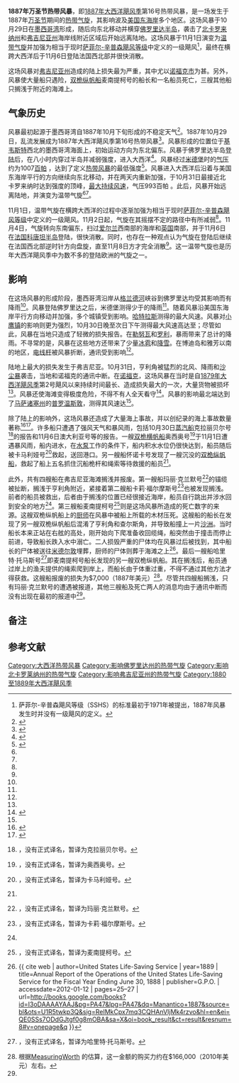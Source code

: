{{noteTA
|G1=Typhoon
}}
{{Infobox Hurricane
| Name=第16号热带风暴
| Type=热带风暴
| Year=1887
| Basin=Atl
| Image location=1887 Atlantic tropical storm 16 track.png
| Image name=风暴路径图
| Formed=1887年10月29日
| Dissipated=1887年11月6日
| 1-min winds=60
| Pressure=993
| Damages=0.007
| Damagespre=~
| Fatalities=共2人
| Areas=[[美國墨西哥灣沿岸地區|墨西哥湾沿岸地区]]、[[佛罗里达州|佛罗里达州]]、[[北卡罗来纳州|北卡罗来纳州]]、[[弗吉尼亚州|弗吉尼亚州]]、[[美國東岸|美國東岸]]、[[加拿大大西洋省份|加拿大大西洋省份]]
| Hurricane season=[[1887年大西洋飓风季|1887年大西洋飓风季]]
}}

'''1887年万圣节热带风暴'''，即[[1887年大西洋飓风季|1887年大西洋飓风季]]第16号热带风暴，是一场发生于1887年[[諸聖節|万圣节]]期间的[[熱帶氣旋|热带气旋]]，其影响波及[[美國東岸|美国东海岸]]多个地区。这场风暴于10月29日在[[墨西哥湾|墨西哥湾]]形成，随后向东北移动并横穿[[佛罗里达半岛|佛罗里达半岛]]，袭击了[[北卡罗来纳州|北卡罗来纳州]]和[[弗吉尼亚州|弗吉尼亚州]]海岸线附近区域后开始远离陆地。这场风暴于11月1日演变为[[温带气旋|温带气旋]]并加强为相当于现时[[萨菲尔-辛普森飓风等级|萨菲尔-辛普森飓风等级]]中定义的一级飓风<ref group="注">萨菲尔-辛普森飓风等级（SSHS）的标准最初于1971年被提出，1887年风暴发生时并没有一级飓风的定义。</ref>，最终在横跨大西洋后于11月6日登陆法国西北部并很快消散。

这场风暴对[[弗吉尼亚州|弗吉尼亚州]]造成的陆上损失最为严重，其中尤以[[诺福克_(弗吉尼亚州)|诺福克市]]为甚。另外，风暴使大量船只遇险，[[双桅纵帆船|双桅纵帆船]]麦南提柯号的船长和一名船员死亡，三艘其他船只搁浅于{{link-en|亨利角|Cape Henry}}附近的海滩上。

== 气象历史 ==
风暴最初起源于墨西哥湾自1887年10月下旬形成的不稳定天气<ref name="MWR">{{cite web
| author=United States Signal Service
| year=1887
| title=Monthly Weather Review: Areas of Low Pressure: X
| publisher=National Oceanic and Atmospheric Administration
| accessdate=2012-02-06
| url=http://docs.lib.noaa.gov/rescue/mwr/015/mwr-015-10-0265b.pdf
| archive-date=2017-04-29
| archive-url=https://web.archive.org/web/20170429155532/https://docs.lib.noaa.gov/rescue/mwr/015/mwr-015-10-0265b.pdf
| dead-url=no
}}</ref>。1887年10月29日，乱流发展成为1887年大西洋飓风季第16号热带风暴<ref name="Atl Best Track">{{cite web
| year=2011
| title=Atlantic Best Track Data 1851–2010
| accessdate=2012-02-06
| work=[[国家飓风中心_(美国)|National Hurricane Center]]
| publisher=National Oceanic and Atmospheric Administration
| url=http://www.nhc.noaa.gov/data/hurdat/tracks1851to2010_atl_2011rev.txt
| archive-date=2012-02-04
| archive-url=https://web.archive.org/web/20120204023543/http://www.nhc.noaa.gov/data/hurdat/tracks1851to2010_atl_2011rev.txt
| dead-url=no
}}</ref>。风暴形成的位置位于[[基韋斯特_(佛羅里達州)|基韦斯特]]西北{{convert|200|mi|km|-1}}的墨西哥湾海面上，初始运动方向为东北偏东。风暴于佛罗里达半岛[[登陆_(气象学)|登陆]]后，在八小时内穿过半岛并减弱强度，进入大西洋<ref name="Partagas">{{cite web
| author=Partagas, Jose Fernandez and Dias, H. F.
| year=1996
| title=A Reconstruction of Historical Tropical Cyclone Frequency in the Atlantic from Documentary and other Historical Sources Part III: 1881–1890: 1887b
| publisher=National Oceanic and Atmospheric Administration
| accessdate=2012-02-06
| url=http://www.aoml.noaa.gov/hrd/Landsea/Partagas/1887/1887b.pdf
| archive-date=2021-10-28
| archive-url=https://web.archive.org/web/20211028210207/https://www.aoml.noaa.gov/hrd/Landsea/Partagas/1887/1887b.pdf
}}</ref>。风暴经过[[米德堡_(佛罗里达州)|米德堡]]时的[[气压|气压]]约为1007[[帕斯卡|百帕]]<!--（29.74[[英寸汞柱|英寸汞柱]]）-->，达到了定义[[热带风暴|热带风暴]]的最低强度<ref name="HURDAT">{{cite web
| author=Landsea, Chris et al
| year=2005
| title=Documentation of Atlantic Tropical Cyclone Changes in HURDAT
| work=Hurricane Research Division, Atlantic Oceanographic and Meteorological Laboratories
| publisher=National Oceanic and Atmospheric Administration
| accessdate=2012-02-06
| url=http://www.aoml.noaa.gov/hrd/hurdat/metadata_19151920_new.html
| archive-date=2008-03-16
| archive-url=https://web.archive.org/web/20080316222108/http://www.aoml.noaa.gov/hrd/hurdat/metadata_19151920_new.html
| dead-url=no
}}</ref>。风暴进入大西洋后沿着与美国东海岸平行的方向继续向东北移动，并在两天内重新加强，于10月31日最接近北卡罗来纳时达到强度的顶峰，[[最大持续风速|最大持续风速]]{{convert|70|mi:h|km:h}}，气压993百帕<!--（29.34英寸汞柱）-->。此后，风暴开始远离陆地，并演变为温带气旋<ref name="Atl Best Track"/><ref name="Partagas"/>。

11月1日，温带气旋在横跨大西洋的过程中逐渐加强为相当于现时[[萨菲尔-辛普森飓风等级|萨菲尔-辛普森飓风等级]]中定义的一级飓风。11月2日起，气旋在其摇摆不定的路径中有所减弱<ref name="Atl Best Track"/>。11月4日，气旋转向东南偏东，扫过[[爱尔兰|爱尔兰]]西南部的海岸和[[英国|英国]]南部，并于11月6日在[[法国|法国]][[科唐坦半岛|科唐坦半岛]]登陆，很快消散。同时，也存在一种观点认为气旋在登陆后继续在法国西北部逆时针方向盘旋，直至11月8日方才完全消散<ref name="Partagas"/>。这一温带气旋也是历年大西洋飓风季中为数不多的登陆欧洲的气旋之一。

== 影响 ==
<!--[[File:GHo1938damage.jpg|thumb]]-->

在这场风暴的形成阶段，墨西哥湾沿岸从[[格兰德河|格兰德河]]峡谷到佛罗里达均受其影响而有降雨<ref name="MWR"/>。风暴登陆佛罗里达之后，米德堡测得少于{{convert|1|in|cm}}的降雨<ref name="HURDAT"/>。随着风暴沿美国东海岸平行方向移动并加强，多个城镇受到影响。[[哈特拉斯_(北卡罗来纳州)|哈特拉斯]]测得{{convert|54|mi:h|km:h}}的最大风速。风暴对[[小鹰镇|小鹰镇]]的影响则更为强烈，10月30日晚至次日下午测得最大风速高达{{convert|60|mi:h|km:h}}至{{convert|70|mi:h|km:h}}；尽管如此，风暴在当地只造成了轻微的损失报告。在[[勒努瓦_(北卡罗来纳州)|勒努瓦]]和[[罗利_(北卡罗来纳州)|罗利]]，暴雨带来了总计{{convert|4.18|in|cm}}的降雨。不寻常的是，风暴在这些地方还带来了少量[[冰雹|冰雹]]和[[雪|降雪]]。在博迪岛和雅芳以南的地区，[[电线杆|电线杆]]被风暴折断，通讯受到影响<ref name="MWR"/>。

陆地上最大的损失发生于弗吉尼亚。10月31日，亨利角被猛烈的北风、降雨和[[沙尘暴|沙尘暴]]袭击，当地和诺福克的通讯中断。在[[诺福克_(弗吉尼亚州)|诺福克]]，这场风暴在当时是自[[1879年大西洋飓风季|1879年大西洋飓风季]]第2号飓风以来持续时间最长、造成损失最大的一次，大量货物被损坏<ref name="MWR"/>。风暴还使海滩变得极度危险，不得不有人全天看守<ref name="Pouliot">{{cite book
| last       = Pouliot
| first      = Richard A.
| coauthors  = Julie J. Pouliot
| title         = Shipwrecks on the Virginia Coast and the Men of the United States Life-Saving Service
| url       = https://archive.org/details/shipwrecksonvirg0000poul
| accessdate    = 2012-01-13
| year      = 1986
| publisher = Tidewater Publishers: Centreville MD
| isbn      = 978-0-87033-352-1
| pages     = [https://archive.org/details/shipwrecksonvirg0000poul/page/70 70]–72
}}</ref>。风暴的影响最北端达到了[[麻薩諸塞州|马萨诸塞州]]的[[普罗温斯敦_(马萨诸塞州)|普罗温斯敦]]，测得其风速达{{convert|60|mi:h|km:h}}<ref name="Partagas"/>。

除了陆上的影响外，这场风暴还造成了大量海上事故，并以创纪录的海上事故数量著称<ref name="Roth">{{cite web
| author=Roth, David M.
| year=2001
| title=Late Nineteenth Century Virginia Hurricanes
| work=Virginia Hurricane History
| publisher=National Oceanic and Atmospheric Administration
| accessdate=2012-02-06
| url=http://www.hpc.ncep.noaa.gov/research/roth/valate19hur.htm
| archive-date=2014-10-08
| archive-url=https://web.archive.org/web/20141008174200/http://www.hpc.ncep.noaa.gov/research/roth/valate19hur.htm
}}</ref><ref>{{cite web
| url=http://www.erh.noaa.gov/er/akq/adobe_pdf/Hurrhist.pdf
| format=pdf
| title=The Hurricane History of Central and Eastern Virginia
| publisher=National Oceanic and Atmospheric Administration
| accessdate=2012-02-06
| archive-date=2013-10-19
| archive-url=https://web.archive.org/web/20131019114347/http://www.erh.noaa.gov/er/akq/adobe_pdf/Hurrhist.pdf
| dead-url=no
}}</ref>。许多船只遭遇了强风天气和暴风雨，包括10月30日[[蒸汽船|蒸汽船]]克拉丽贝尔号<ref group="注">{{lang-en|Claribel}}，没有正式译名，暂译为克拉丽贝尔号。</ref>的报告和11月6日澳大利亚号等的报告。一艘[[双桅横帆船|双桅横帆船]]奥西奥号<ref group="注">{{lang-en|Osseo}}，没有正式译名，暂译为奥西奥号。</ref>于11月1日遭遇暴风雨，船内进水，在[[泵|水泵]]工作的条件下，船内积水水位仍很快达到{{convert|4|ft|m|1}}，船员随后被卡马利娅号<ref group="注">{{lang-en|Camalia}}，没有正式译名，暂译为卡马利娅号。</ref>救起，送回港口。另一艘船怀诺卡号发现了一艘沉没的[[双桅纵帆船|双桅纵帆船]]，救起了船上五名抓住沉船桅杆和绳索等待救援的船员<ref name="Partagas"/>。

<!--[[File:Schooner_Estelle.jpg|thumb]]-->
此外，共有四艘船在弗吉尼亚海滩搁浅并报废。第一艘船玛丽·克兰默号<ref group="注">{{lang-en|Mary D. Cranmer}}，没有正式译名，暂译为玛丽·克兰默号。</ref>的锚缆被扯断，搁浅于亨利角附近，紧接着第二艘船卡莉·福尔摩斯号<ref group="注">{{lang-en|Carrie Holmes}}，没有正式译名，暂译为卡莉·福尔摩斯号。</ref>也被发现搁浅。前者的船员被救出，后者由于搁浅的位置已经很接近海岸，船员自行跳出并涉水回到安全的地方<ref name="Pouliot"/>。第三艘船麦南提柯号<ref group="注">{{lang-en|Manantico}}，没有正式译名，暂译为麦南提柯号。</ref>则是这场风暴所造成的死亡数字的来源。这艘双桅纵帆船上的[[厨师|厨师]]在风暴中被船上所载的木材压死。这艘船的船长在发现了另一艘双桅纵帆船后混淆了亨利角和查尔斯角，并导致船撞上一片[[沙洲|沙洲]]。当时船长本来正站在右舷的高处，刚开始向下爬准备收回缆绳，船突然由于撞击而停止前进，导致船长跌入水中溺亡。二人损毁严重的尸体均在风暴过后被找到，其中船长的尸体被送往[[米德尔敦_(康涅狄格州)|米德尔敦]]埋葬，厨师的尸体则葬于海滩之上<ref name="USLSS">{{
cite web
| author=United States Life-Saving Service
| year=1889
| title=Annual Report of the Operations of the United States Life-Saving Service for the Fiscal Year Ending June 30, 1888
| publisher=G.P.O.
| accessdate=2012-01-12
| pages=25–27
| url=http://books.google.com/books?id=I3oDAAAAYAAJ&pg=PA47&lpg=PA47&dq=Manantico+1887&source=bl&ots=U1R5twkp3Q&sig=ReIMkCpx7mq3CQHAnVIjMk4rzvo&hl=en&ei=QE0SSs7ODdGJtgf0g8mOBA&sa=X&oi=book_result&ct=result&resnum=8#v=onepage&q
}}</ref>。最后一艘船哈里特·托马斯号<ref group="注">{{lang-en|Harriet Thomas}}，没有正式译名，暂译为哈里特·托马斯号。</ref>即麦南提柯号船长发现的另一艘双桅纵帆船。其在搁浅后，船员通过岸上的渔夫提供的绳索爬到岸上，而船长由于体重过重，不得不通过其他方法才得获救。这艘船报废的损失为$7,000（1887年美元）<ref group="注">根据[http://www.measuringworth.com/ppowerus/ MeasuringWorth] {{Wayback|url=http://www.measuringworth.com/ppowerus/ |date=20160719190438 }}的估算，这一金额的购买力约在$166,000（2010年美元）左右。</ref>。尽管共四艘船搁浅，只有玛丽·克兰默号的遭遇被报道，其他三艘船及死亡两人的消息均由于通讯中断而没有出现在最初的报道中<ref name="Pouliot"/>。

== 备注 ==

{{Commonscat|1880-89 Atlantic hurricane seasons|1880年代大西洋飓风季}}

{{reflist|group=注|colwidth=30em}}

== 参考文献 ==
{{Reflist|colwidth=30em}}

[[Category:大西洋热带风暴|Category:大西洋热带风暴]]
[[Category:影响佛罗里达州的热带气旋|Category:影响佛罗里达州的热带气旋]]
[[Category:影响北卡罗莱纳州的热带气旋|Category:影响北卡罗莱纳州的热带气旋]]
[[Category:影响弗吉尼亚州的热带气旋|Category:影响弗吉尼亚州的热带气旋]]
[[Category:1880至1889年大西洋飓风季|Category:1880至1889年大西洋飓风季]]